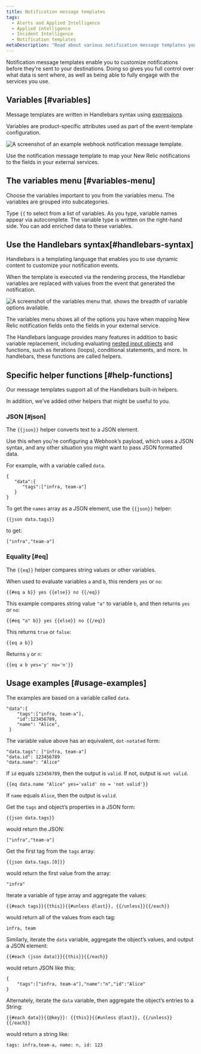 ```yaml
---
title: Notification message templates
tags:
  - Alerts and Applied Intelligence
  - Applied intelligence
  - Incident Intelligence
  - Notification templates
metaDescription: "Read about various notification message templates you can use and apply."
---
```


Notification message templates enable you to customize notifications before they're sent to your destinations. Doing so gives you full control over what data is sent where, as well as being able to fully engage with the services you use.

## Variables [#variables]

Message templates are written in Handlebars syntax using [expressions](https://handlebarsjs.com/guide/expressions.html).

Variables are product-specific attributes used as part of the event-template configuration.

![A screenshot of an example webhook notification message template.](./images/notification-payload-template.png "An example webhook notification message template.")

<figcaption>Use the notification message template to map your New Relic notifications to the fields in your external services.</figcaption>

## The variables menu [#variables-menu]

Choose the variables important to you from the variables menu. The variables are grouped into subcategories. 

Type `{{` to select from a list of variables. As you type, variable names appear via autocomplete. The variable type is written on the right-hand side. You can add enriched data to these variables.

## Use the Handlebars syntax[#handlebars-syntax]

Handlebars is a templating language that enables you to use dynamic content to customize your notification events.

When the template is executed via the rendering process, the Handlebar variables are replaced with values from the event that generated the notification.

![A screenshot of the variables menu that. shows the breadth of variable options available.](./images/notification-custom-variables.png "The variables menu that shows the breadth of variable options available.")

<figcaption>The variables menu shows all of the options you have when mapping New Relic notification fields onto the fields in your external service.</figcaption>

The Handlebars language provides many features in addition to basic variable replacement, including evaluating [nested input objects](https://handlebarsjs.com/guide/#nested-input-objects) and functions, such as iterations (loops), conditional statements, and more. In handlebars, these functions are called helpers.

## Specific helper functions [#help-functions]

Our message templates support all of the Handlebars built-in helpers.

In addition, we've added other helpers that might be useful to you.

### JSON [#json]

The `{{json}}` helper converts text to a JSON element.

Use this when you're configuring a Webhook’s payload, which uses a JSON syntax, and any other situation you might want to pass JSON formatted data.

For example, with a variable called `data`.

```
{
   "data":{
      "tags":["infra, team-a"]
   }
}
```

To get the `names` array as a JSON element, use the `{{json}}` helper:

`{{json data.tags}}`

to get:

`["infra","team-a"]`

### Equality [#eq]

The `{{eq}}` helper compares string values or other variables. 

When used to evaluate variables `a` and `b`, this renders `yes` or `no`:

`{{#eq a b}} yes {{else}} no {{/eq}}`

This example compares string value `"a"` to variable `b`, and then returns `yes` or `no`:

`{{#eq "a" b}} yes {{else}} no {{/eq}}`

This returns `true` or `false`:

`{{eq a b}}`

Returns `y` or `n`:

`{{eq a b yes='y' no='n'}}`

## Usage examples [#usage-examples]

The examples are based on a variable called `data`.

```
"data":{
    "tags":["infra, team-a"],
    "id":123456789,
    "name": "Alice",
 }
```

The variable value above has an equivalent, `dot-notated` form:

```
"data.tags": ["infra, team-a"]
"data.id": 123456789
"data.name": "Alice"
```

If `id` equals `123456789`, then the output is `valid`. If not, output is `not valid`.

```
{{eq data.name "Alice" yes='valid' no = 'not valid'}}
```

If `name` equals `Alice`, then the output is `valid`.

Get the `tags` and object’s properties in a JSON form:

```
{{json data.tags}}
```
would return the JSON:

```
["infra","team-a"]
```

Get the first tag from the `tags` array:

```
{{json data.tags.[0]}}
```

would return the first value from the array:

```
"infra"
```

Iterate a variable of type array and aggregate the values:

```
{{#each tags}}{{this}}{{#unless @last}}, {{/unless}}{{/each}}
```

would return all of the values from each tag:

```
infra, team
```

Similarly, iterate the `data` variable, aggregate the object’s values, and output a JSON element:

```
{{#each (json data)}}{{this}}{{/each}}
```

would return JSON like this: 
```
{
	"tags":["infra, team-a"],"name":"n","id":"Alice"
}
```

Alternately, iterate the `data` variable, then aggregate the object’s entries to a String:

```
{{#each data}}{{@key}}: {{this}}{{#unless @last}}, {{/unless}}{{/each}}
```

would return a string like:

```
tags: infra,team-a, name: n, id: 123
```
